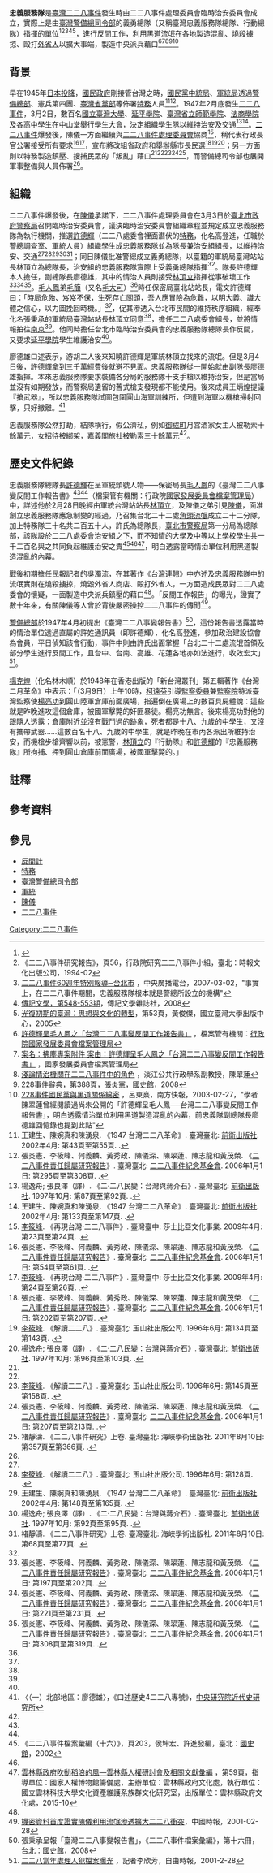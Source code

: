 {{Infobox War Faction
| name             = 忠義服務隊
| native_name      = 
| native_name_lang = 
| war              = [[二二八事件|二二八事件]]
| active           = 1947年
| founder = [[許德輝|許德輝]]
| area             = {{ROC}}[[台灣省|台灣省]]
| partof           = [[臺灣警備總司令部|臺灣警備總司令部]]
}}
'''忠義服務隊'''是[[臺灣|臺灣]][[二二八事件|二二八事件]]發生時由二二八事件處理委員會臨時治安委員會成立，實際上是由[[臺灣警備總司令部|臺灣警備總司令部]]的義勇總隊（又稱臺灣忠義服務隊總隊、行動總隊）指揮的單位<ref name="因應與決策">{{cite book|chapter=「二二八事件」期間國民政府的因應與決策之探討|title=臺灣光復初期歷史|author=吳文星|editor=賴澤涵|isbn=9789576715211|series=中央研究院中山人文社會科學研究所專書(31)|pages=107-125|chapterurl=https://www.rchss.sinica.edu.tw/NewWeb/files/archive/496_92210d98.pdf|date=1993年11月|access-date=2022-03-02|archive-date=2022-05-29|archive-url=https://web.archive.org/web/20220529124829/https://www.rchss.sinica.edu.tw/NewWeb/files/archive/496_92210d98.pdf}}</ref>{{RP|111}}<ref>《二二八事件研究報告》，頁56，行政院研究二二八事件小組，臺北：時報文化出版公司，1994-02</ref><ref name="特別報導-1">[http://cn.rti.org.tw/big5/topic/2007/228-60/map-taipeicity.aspx 二二八事件60週年特別報導─台北市] {{webarchive|url=https://archive.is/20160402165814/http://cn.rti.org.tw/big5/topic/2007/228-60/map-taipeicity.aspx |date=2016-04-02 }}，中央廣播電台，2007-03-02，"事實上，在二二八事件期間，忠義服務隊根本就是警總所設立的機構"</ref><ref>[https://books.google.com.tw/books?hl=zh-TW&id=VdFHAAAAYAAJ&focus=searchwithinvolume&q=%E3%80%8C%E5%BF%A0%E7%BE%A9%E6%9C%8D%E5%8B%99%E9%9A%8A%E3%80%8D%E7%9A%84%E3%80%8C%E8%87%AA%E8%A1%9B%E7%B5%84%E7%B9%94%E3%80%8D%2C%E4%B8%A6%E4%B8%8D%E6%98%AF%E7%94%B1%E4%B8%80%E8%88%AC%E5%B8%82%E6%B0%91%E7%B5%84%E7%B9%94%E8%80%8C%E6%88%90%E7%9A%84+%3B%E5%9B%A0%E7%82%BA%E5%AE%83%E7%9A%84%E9%9A%8A%E9%95%B7%E8%A8%B1%E5%BE%B7%E8%BC%9D%E5%8E%9F%E6%98%AF%E8%AD%A6%E5%82%99%E7%B8%BD%E5%8F%B8%E4%BB%A4%E9%83%A8%E8%AA%BF%E6%9F%A5%E5%AE%A4%E6%89%80%E7%B5%84%E7%B9%94%E7%9A%84%E3%80%8C%E8%A1%8C%E5%8B%95%E9%9A%8A%E3%80%8D%E8%87%BA%E5%8C%97%E5%A4%A7%E9%9A%8A%E9%95%B7 傳記文學，第548-553期]，傳記文學雜誌社，2008</ref><ref>[https://books.google.com.tw/books?id=bhKXtodWWhUC&pg=PA53 光復初期的臺灣：思想與文化的轉型]，第53頁，黃俊傑，國立臺灣大學出版中心，2005</ref>，進行反間工作，利用[[黑道|黑道]][[流氓|流氓]]在各地製造混亂、燒殺擄掠、毆打[[外省人|外省人]]以擴大事端，製造中央派兵藉口<ref name="ReferenceA_1">[https://aa.archives.gov.tw/archivesData.aspx?SystemID=0000389411 許德輝呈毛人鳳之「台灣二二八事變反間工作報告書」] {{Wayback|url=https://aa.archives.gov.tw/archivesData.aspx?SystemID=0000389411 |date=20160304111948 }}，檔案管有機關：[[行政院|行政院]][[國家發展委員會檔案管理局|國家發展委員會檔案管理局]]</ref><ref name="ReferenceE_1">[https://aa.archives.gov.tw/SearchMore.aspx?SysID=0000010284&pageSize=10&PageNo=17 案名：拂塵專案附件 案由：許德輝呈毛人鳳之「台灣二二八事變反間工作報告書」] {{Wayback|url=https://aa.archives.gov.tw/SearchMore.aspx?SysID=0000010284&pageSize=10&PageNo=17 |date=20190327090220 }}，國家發展委員會檔案管理局</ref><ref name="ReferenceB_1">[http://taup.yam.org.tw/comm/comm0204/228%AEy%BD%CD%B7%7C.htm 淺論情治機關在二二八事件中的角色] {{Wayback|url=http://taup.yam.org.tw/comm/comm0204/228%AEy%BD%CD%B7%7C.htm |date=20200721001209 }}，淡江公共行政學系副教授，陳翠蓮</ref><ref>228事件辭典，第388頁，張炎憲，國史館，2008</ref><ref>[http://www.southnews.com.tw/polit/polit_00/polit_02/polit00649.htm 228事件國民黨與黑道關係綿密] {{Wayback|url=http://www.southnews.com.tw/polit/polit_00/polit_02/polit00649.htm |date=20180118091121 }}，呂東熹，南方快報，2003-02-27，"學者陳翠蓮曾經閱讀過尚朱公開的「許德輝呈毛人鳳──台灣二二八事變反間工作報告書」，明白透露情治單位利用黑道製造混亂的內幕，前忠義隊副總隊長廖德雄回憶錄也提到此點"</ref>

== 背景 ==
早在1945年[[日本投降|日本投降]]，[[國民政府|國民政府]]剛接管台灣{{noteTag|或稱接收台灣、[[臺灣光復|光復台灣]]、[[台灣地位未定論|佔領台灣]]}}之時，[[中國國民黨中央執行委員會調查統計局|國民黨中統局]]、[[國民政府軍事委員會調查統計局|軍統局]]透過[[警備總部|警備總部]]、憲兵第四團、[[中國國民黨臺灣省黨部主任委員|臺灣省黨部]]等佈署[[特務|特務]]人員<ref name="王建生 43-55">王建生、陳婉真和陳湧泉. 《1947 台灣二二八革命》. 臺灣臺北: [[前衛出版社|前衛出版社]]. 2002年4月: 第43頁至第55頁. {{ISBN|978-9574452316}} {{zh-tw}}.</ref><ref>張炎憲、李筱峰、何義麟、黃秀政、陳儀深、陳翠蓮、陳志龍和黃茂榮. 《[[二二八事件責任歸屬研究報告|二二八事件責任歸屬研究報告]]》. 臺灣臺北: [[二二八事件紀念基金會|二二八事件紀念基金會]]. 2006年1月1日: 第295頁至第308頁. {{ISBN|978-9572936214}} {{zh-tw}}.</ref>。1947年2月底發生[[二二八事件|二二八事件]]，3月2日，數百名[[國立臺灣大學|國立臺灣大學]]、[[延平學院|延平學院]]、[[臺灣省立師範學院|臺灣省立師範學院]]、[[臺灣省立法商學院|法商學院]]及各高中學生在中山堂舉行學生大會，決定組織學生隊以維持治安及交通<ref name="楊逸洲 87-92">楊逸舟; 張良澤（譯）. 《二·二八民變：台灣與蔣介石》. 臺灣臺北: [[前衛出版社|前衛出版社]]. 1997年10月: 第87頁至第92頁. {{ISBN|978-9579512213}} {{zh-tw}}.</ref><ref name="王建生 133-147">王建生、陳婉真和陳湧泉. 《1947 台灣二二八革命》. 臺灣臺北: [[前衛出版社|前衛出版社]]. 2002年4月: 第133頁至第147頁. {{ISBN|978-9574452316}} {{zh-tw}}.</ref>。[[二二八事件|二二八事件]]爆發後，陳儀一方面繼續與[[二二八事件處理委員會|二二八事件處理委員會]]協商<ref name = "再現台灣 23-24">[[李筱峰|李筱峰]]. 《再現台灣·二二八事件》. 臺灣臺中: 莎士比亞文化事業. 2009年4月: 第23頁至第24頁. {{zh-tw}}.</ref>，稱代表行政長官公署接受所有要求<ref name="責任歸屬研究報告 54-61">張炎憲、李筱峰、何義麟、黃秀政、陳儀深、陳翠蓮、陳志龍和黃茂榮. 《[[二二八事件責任歸屬研究報告|二二八事件責任歸屬研究報告]]》. 臺灣臺北: [[二二八事件紀念基金會|二二八事件紀念基金會]]. 2006年1月1日: 第54頁至第61頁. {{ISBN|978-9572936214}} {{zh-tw}}.</ref><ref name = "再現台灣 24-26">[[李筱峰|李筱峰]]. 《再現台灣·二二八事件》. 臺灣臺中: 莎士比亞文化事業. 2009年4月: 第24頁至第26頁. {{zh-tw}}.</ref>，宣布將改組省政府和舉辦縣市長民選<ref name="責任歸屬研究報告 202-207">張炎憲、李筱峰、何義麟、黃秀政、陳儀深、陳翠蓮、陳志龍和黃茂榮. 《[[二二八事件責任歸屬研究報告|二二八事件責任歸屬研究報告]]》. 臺灣臺北: [[二二八事件紀念基金會|二二八事件紀念基金會]]. 2006年1月1日: 第202頁至第207頁. {{ISBN|978-9572936214}} {{zh-tw}}.</ref><ref name="解讀二二八 134-143">[[李筱峰|李筱峰]]. 《解讀二二八》. 臺灣臺北: 玉山社出版公司. 1996年6月: 第134頁至第143頁. {{ISBN|978-9579361743}} {{zh-tw}}.</ref><ref name="楊逸洲 96-103">楊逸舟; 張良澤（譯）. 《二·二八民變：台灣與蔣介石》. 臺灣臺北: [[前衛出版社|前衛出版社]]. 1997年10月: 第96頁至第103頁. {{ISBN|978-9579512213}} {{zh-tw}}.</ref>；另一方面則以特務製造鎮壓、搜捕民眾的「叛亂」藉口<ref name="楊逸洲 92-95" /><ref name = "責任歸屬研究報告 308-319"/><ref name="解讀二二八 145-158">[[李筱峰|李筱峰]]. 《解讀二二八》. 臺灣臺北: 玉山社出版公司. 1996年6月: 第145頁至第158頁. {{ISBN|978-9579361743}} {{zh-tw}}.</ref><ref name="責任歸屬研究報告 207-213">張炎憲、李筱峰、何義麟、黃秀政、陳儀深、陳翠蓮、陳志龍和黃茂榮. 《[[二二八事件責任歸屬研究報告|二二八事件責任歸屬研究報告]]》. 臺灣臺北: [[二二八事件紀念基金會|二二八事件紀念基金會]]. 2006年1月1日: 第207頁至第213頁. {{ISBN|978-9572936214}} {{zh-tw}}.</ref><ref name="二二八事件研究 357-366">褚靜濤. 《二二八事件研究》上卷. 臺灣臺北: 海峽學術出版社. 2011年8月10日: 第357頁至第366頁. {{ISBN|978-9866480485}} {{zh-tw}}.</ref>，而警備總司令部也展開軍事整備與人員佈署<ref name = "責任歸屬研究報告 54-61"/>。

== 組織 ==
二二八事件爆發後，在[[陳儀|陳儀]]承諾下，二二八事件處理委員會在3月3日於[[臺北市政府警察局|臺北市政府警察局]]召開臨時治安委員會，議決臨時治安委員會組織章程並規定成立忠義服務隊為執行機關，推選[[許德輝|許德輝]]（二二八處委會裡面潛伏的[[特務|特務]]，化名高登進，任職於警總調查室、軍統人員）組織學生成忠義服務隊並為隊長兼治安組組長，以維持治安、交通<ref name="因應與決策" />{{RP|111}}<ref name="解讀二二八 126-134">[[李筱峰|李筱峰]]. 《解讀二二八》. 臺灣臺北: 玉山社出版公司. 1996年6月: 第128頁. {{ISBN|978-9579361743}} {{zh-tw}}.</ref><ref name="王建生 148-165">王建生、陳婉真和陳湧泉. 《1947 台灣二二八革命》. 臺灣臺北: [[前衛出版社|前衛出版社]]. 2002年4月: 第148頁至第165頁. {{ISBN|978-9574452316}} {{zh-tw}}.</ref><ref name="楊逸洲 92-95">楊逸舟; 張良澤（譯）. 《二·二八民變：台灣與蔣介石》. 臺灣臺北: [[前衛出版社|前衛出版社]]. 1997年10月: 第92頁至第95頁. {{ISBN|978-9579512213}} {{zh-tw}}.</ref><ref name="二二八事件研究 307-313">褚靜濤. 《二二八事件研究》上卷. 臺灣臺北: 海峽學術出版社. 2011年8月10日: 第68頁至第77頁. {{ISBN|978-9866480485}} {{zh-tw}}.</ref>；同日陳儀批准警總成立義勇總隊，以臺籍的軍統局臺灣站站長[[林頂立|林頂立]]為總隊長，治安組的忠義服務隊實際上受義勇總隊指揮<ref name="因應與決策" />{{RP|111}}。隊長許德輝本人擔任，副總隊長廖德雄，其中的情治人員則接受[[林頂立|林頂立]]指揮從事破壞工作<ref name="責任歸屬研究報告 197-202">張炎憲、李筱峰、何義麟、黃秀政、陳儀深、陳翠蓮、陳志龍和黃茂榮. 《[[二二八事件責任歸屬研究報告|二二八事件責任歸屬研究報告]]》. 臺灣臺北: [[二二八事件紀念基金會|二二八事件紀念基金會]]. 2006年1月1日: 第197頁至第202頁. {{ISBN|978-9572936214}} {{zh-tw}}.</ref><ref name="責任歸屬研究報告 221-231">張炎憲、李筱峰、何義麟、黃秀政、陳儀深、陳翠蓮、陳志龍和黃茂榮. 《[[二二八事件責任歸屬研究報告|二二八事件責任歸屬研究報告]]》. 臺灣臺北: [[二二八事件紀念基金會|二二八事件紀念基金會]]. 2006年1月1日: 第221頁至第231頁. {{ISBN|978-9572936214}} {{zh-tw}}.</ref><ref name="責任歸屬研究報告 308-319">張炎憲、李筱峰、何義麟、黃秀政、陳儀深、陳翠蓮、陳志龍和黃茂榮. 《[[二二八事件責任歸屬研究報告|二二八事件責任歸屬研究報告]]》. 臺灣臺北: [[二二八事件紀念基金會|二二八事件紀念基金會]]. 2006年1月1日: 第308頁至第319頁. {{ISBN|978-9572936214}} {{zh-tw}}.</ref>。[[毛人鳳|毛人鳳]]弟[[毛簡|毛簡]]（又名[[毛大可|毛大可]]）<ref name="特工秘聞：軍統活動紀實"></ref>時任保密局臺北站站長，電文許德輝曰：「時局危殆、岌岌不保，生死存亡關頭，吾人應冒險為危難，以明大義、識大體之信心，以力圖挽回時機。」<ref name="台灣史料研究"/>，促其滲透入台北市民間的維持秩序組織，經奉化名張秉承的軍統局臺灣站站長[[林頂立|林頂立]]同意<ref name="二二八事件檔案彙編"/>，擔任二二八處委會組長，並將情報拍往[[南京|南京]]<ref name="止痛療傷：白崇禧將軍與二二八"></ref>。他同時擔任台北市臨時治安委員會的忠義服務隊總隊長作反間，又要求[[延平學院|延平學院]]學生維護治安<ref name="中華民國褒揚令集"></ref>。

廖德雄口述表示，游胡二人後來知曉許德輝是軍統林頂立找來的流氓。但是3月4日後，許德輝拿到三千萬經費後就避不見面。忠義服務隊從一開始就由副隊長廖德雄指揮。本來忠義服務隊要求裝備各分局的服務隊十支手槍以維持治安，但是當局並沒有如期發放，而警察局遺留的舊式槍支發現都不能使用。後來成員王炳煌提議『搶武器』，所以忠義服務隊試圖包圍圓山海軍訓練所，但遭到海軍以機槍掃射回擊，只好撤離。<ref>〈（一）北部地區：廖德雄〉，《口述歷史4二二八專號》，[[中央研究院近代史研究所|中央研究院近代史研究所]]</ref>

忠義服務隊公然打劫，結隊横行，假公濟私，例如[[御成町|御成町]]月宮酒家女主人被勒索十餘萬元，女招待被綁架，嘉義閣旅社被勒索三十餘萬元<ref name="二二八事件資料集"/>。

== 歷史文件紀錄 ==
忠義服務隊總隊長[[許德輝|許德輝]]在呈軍統頭號人物——保密局長[[毛人鳳|毛人鳳]]的《臺灣二二八事變反間工作報告書》<ref name="ReferenceA_1"/><ref name="ReferenceE_1"/>（檔案管有機關：行政院[[國家發展委員會檔案管理局|國家發展委員會檔案管理局]]）中，詳述他於2月28日晚經由軍統台灣站站長[[林頂立|林頂立]]，及陳儀之弟引見[[陳儀|陳儀]]，面准創立忠義服務隊應急制變的經過，乃召集台北二十二處[[角頭|角頭]][[流氓|流氓]]成立二十二分隊，加上特務隊三十名共二百五十人，許氏為總隊長，[[臺北市警察局|臺北市警察局]]第一分局為總隊部，該隊設於二二八處委會治安組之下，而不知情的大學及中等以上學校學生共一千二百名與之共同負起維護治安之責<ref>《二二八事件檔案彙編（十六）》，頁203，侯坤宏、許進發編，臺北：[[國史館|國史館]]，2002</ref><ref name="ReferenceB_1"/><ref name="ReferenceD_1">[https://issuu.com/nhrm/docs/_______________-____________________f365912314c332 雲林縣政府吹動稻浪的風—雲林縣人權研討會及相關文獻彙編] {{Wayback|url=https://issuu.com/nhrm/docs/_______________-____________________f365912314c332 |date=20190326110854 }}，第59頁，指導單位：國家人權博物館籌備處，主辦單位：雲林縣政府文化處，執行單位：國立雲林科技大學文化資產維護系族群文化研究室，出版單位：雲林縣政府文化處，2015-10</ref>，明白透露當時情治單位利用黑道製造混亂的內幕。

戰後初期擔任[[民報_(1945年)|民報]]記者的[[吳濁流|吳濁流]]，在其著作《台灣連翹》中亦述及忠義服務隊中的流氓實則在燒殺擄掠，燒毀外省人商店、毆打外省人，一方面造成民眾對二二八處委會的懷疑，一面製造中央派兵鎮壓的藉口<ref name="ReferenceB_1"/>。「反間工作報告」的曝光，證實了數十年來，有關陳儀等人曾於背後嚴密操控二二八事件的傳聞<ref name="ReferenceC_1">[https://web.archive.org/web/20150704172525/http://forums.chinatimes.com/special/228/90022805.htm 機密資料首度證實陳儀利用流氓滲透擴大二二八衝突]，中國時報，2001-02-28</ref>。

[[警備總部|警備總部]]於1947年4月初提出《臺灣二二八事變報告書》<ref>張秉承呈報「臺灣二二八事變報告書」，《二二八事件檔案彙編》，第十六冊，台北：[[國史館|國史館]]，2008</ref>，這份報告書透露當時的情治單位透過直屬的許姓通訊員（即許德輝），化名高登進，參加政治建設協會為會員，平日偵知該會行動，事件中則由許氏出面掌握「台北二十二處流氓首領及部分學生進行反間工作，且台中、台南、高雄、花蓮各地亦如法進行，收效宏大」<ref>[http://www.libertytimes.com.tw/2001/new/feb/28/today-p2.htm 二二八當年處理人犯檔案曝光] {{webarchive|url=https://web.archive.org/web/20090406013355/http://www.libertytimes.com.tw/2001/new/feb/28/today-p2.htm |date=2009-04-06 }}，記者李欣芳，自由時報，2001-2-28</ref>。

[[楊克煌|楊克煌]]（化名林木順）於1948年在香港出版的「新台灣叢刊」第五輯著作《台灣二月革命》中表示：「（3月9日）上午10時，[[柯遠芬|柯遠芬]]引導[[監察委員|監察委員]]兼[[監察院|監察院]]特派臺灣監察使[[楊亮功|楊亮功]]到圓山陸軍倉庫前面廣場，指遍倒在廣場上的數百具屍體說：這些就是昨晚進攻這個倉庫，被國軍擊斃的奸匪暴徒。楊亮功無言。後來楊亮功對他的跟隨人透露：倉庫附近並沒有戰鬥過的跡象，死者都是十八、九歲的中學生，又沒有攜帶武器……這數百名十八、九歲的中學生，就是昨晚在市內各派出所維持治安，而機槍步槍齊響以前，被憲警，[[林頂立|林頂立]]的『行動隊』和[[許德輝|許德輝]]的『忠義服務隊』所拘捕、押到圓山倉庫前面廣場，被國軍擊斃的。」

== 註釋 ==
{{Reflist|group=註}}

== 參考資料 ==
{{reflist|30em|refs=
<ref name="特工秘聞：軍統活動紀實">{{cite book |author=陈楚君|title=《特工秘聞：軍統活動紀實》|date=2001-10-01|publisher=中国文史出版社|location=中國|language=zh-cn|isbn=9787503401916}}</ref>
<ref name="台灣史料研究">{{cite book |author=|title=《台灣史料研究：吳三連台灣史料基金會會刊》|volume=第 27-28 卷|date=2006|publisher=吳三連台灣史料基金會|location=臺灣|language=zh-tw|isbn=}}</ref>
<ref name="止痛療傷：白崇禧將軍與二二八">{{cite book |author=[[白先勇|白先勇]]、廖彥博|title=《止痛療傷：白崇禧將軍與二二八》|date=2014-03-10|publisher=時報出版社|location=臺灣|language=zh-tw|isbn=9789571359137}}</ref>
<ref name="二二八事件檔案彙編">{{cite book |author=[[張炎憲|張炎憲]]|title=《二二八事件檔案彙編》|volume=第16卷|date=2014-11-01|publisher=國史館|location=臺灣|language=zh-tw|isbn=9789570188141}}</ref>
<ref name="二二八事件資料集">{{cite book |author=邓孔昭|title=《二二八事件資料集》|date=1991-02-28|publisher=稻鄉出版社|location=臺灣|language=zh-tw|isbn=9789579405294 }}</ref>
<ref name="中華民國褒揚令集">{{cite book |author=|title=《中華民國褒揚令集續編》|volume=第十一輯|date=1991|publisher=國史館|location=臺灣|language=zh-tw|isbn=}}</ref>
}}

== 參見 ==
* [[反間計|反間計]]
* [[特務|特務]]
* [[臺灣警備總司令部|臺灣警備總司令部]]
* [[軍統|軍統]]
* [[陳儀|陳儀]]
* [[二二八事件|二二八事件]]

{{二二八事件}}
[[Category:二二八事件|Category:二二八事件]]